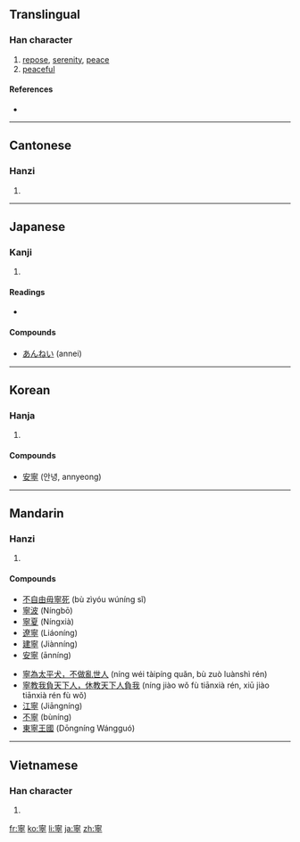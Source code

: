 {{also|宁}}
==Translingual==

===Han character===
{{Han char|rn=40|rad=宀|as=11|sn=14|four=3020<sub>1</sub>|canj=十心月弓 (JPBN)|ids=⿱[[宀]]⿱[[心]]⿱[[皿]][[丁]]}}

# [[repose]], [[serenity]], [[peace]]
# [[peaceful]]

====References====
* {{Han ref|kx=0291.080|dkj=07296|dj=0577.020|hdz=20949.050|uh=5BE7|ud=23527|bh=B9E7|bd=47591}}

----

==Cantonese==

===Hanzi===
{{yue-hanzi|jyut=|y=ning4|sim=宁}}

# {{defn|Cantonese|sort=宀11}}

----

==Japanese==

===Kanji===
{{ja-kanji|grade=c|rs=宀11}}

# {{defn|Japanese}}

====Readings====
* {{ja-readings|on=[[ねい]] (nei), [[にょう]] (nyō)|kun=[[やすい]] (yasui), [[むしろ]] (mushiro), [[なんぞ]] (nanzo)}}

====Compounds====
* [[あんねい]] (annei)

----

==Korean==

===Hanja===
{{ko-hanja|hangeul=녕|eumhun=편안할|rv=nyeong|mr=nyŏng}}

# {{defn|Korean|sort=宀11}}

====Compounds====
* [[安寧]] (안녕, annyeong)

----

==Mandarin==

===Hanzi===
{{cmn-hanzi|sim=宁|pin=[[zhù]] ([[zhu4]]), [[níng]] ([[ning2]]), [[nìng]] ([[ning4]]) |wg=chu<sup>4</sup>}}

# {{defn|Mandarin|sort=宀11}}

====Compounds====
{{top2}}
* [[不自由毋寧死]] (bù zìyóu wúníng sǐ)
* [[寧波]] (Níngbō)
* [[寧夏]] (Níngxià)
* [[遼寧]] (Liáoníng)
* [[建寧]] (Jiànníng)
* [[安寧]] (ānníng)
{{mid2}}
* [[寧為太平犬，不做亂世人]] (níng wéi tàipíng quǎn, bù zuò luànshì rén)
* [[寧教我負天下人，休教天下人負我]] (níng jiào wǒ fù tiānxià rén, xiū jiào tiānxià rén fù wǒ)
* [[江寧]] (Jiāngníng)
* [[不寧]] (bùníng)
* [[東寧王國]] (Dōngníng Wángguó)
{{bottom}}

----

==Vietnamese==

===Han character===
{{vi-hantu|[[ninh]]|rs=宀11}}

# {{defn|Vietnamese|sort=宀11}}

[[fr:寧]]
[[ko:寧]]
[[li:寧]]
[[ja:寧]]
[[zh:寧]]